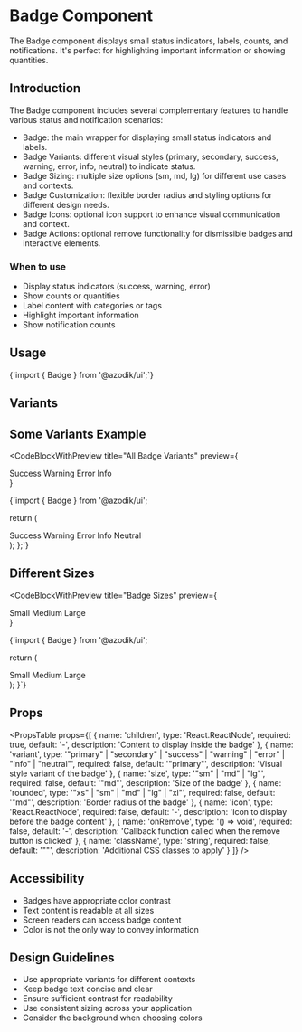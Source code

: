 
# Badge Component

The Badge component displays small status indicators, labels, counts, and notifications. It's perfect for highlighting important information or showing quantities.

## Introduction

The Badge component includes several complementary features to handle various status and notification scenarios:

- Badge: the main wrapper for displaying small status indicators and labels.
- Badge Variants: different visual styles (primary, secondary, success, warning, error, info, neutral) to indicate status.
- Badge Sizing: multiple size options (sm, md, lg) for different use cases and contexts.
- Badge Customization: flexible border radius and styling options for different design needs.
- Badge Icons: optional icon support to enhance visual communication and context.
- Badge Actions: optional remove functionality for dismissible badges and interactive elements.

### When to use
- Display status indicators (success, warning, error)
- Show counts or quantities
- Label content with categories or tags
- Highlight important information
- Show notification counts

## Usage

<CodeBlock language="tsx">
{`import { Badge } from '@azodik/ui';`}
</CodeBlock>

## Variants


## Some Variants Example

<CodeBlockWithPreview 
  title="All Badge Variants"
  preview={
    <div className="flex-horizontal">
      <Badge variant="success">Success</Badge>
      <Badge variant="warning">Warning</Badge>
      <Badge variant="error">Error</Badge>
      <Badge variant="info">Info</Badge>
    </div>
  }
>
{`import { Badge } from '@azodik/ui';

  return (
    <div className="flex-vertical">
      <Badge variant="success">Success</Badge>
      <Badge variant="warning">Warning</Badge>
      <Badge variant="error">Error</Badge>
      <Badge variant="info">Info</Badge>
      <Badge variant="neutral">Neutral</Badge>
    </div>
  );
};`}
</CodeBlockWithPreview>

## Different Sizes

<CodeBlockWithPreview 
  title="Badge Sizes"
  preview={
    <div className="flex-vertical-lg">
      <Badge variant="success" size="sm">Small</Badge>
      <Badge variant="success" size="md">Medium</Badge>
      <Badge variant="success" size="lg">Large</Badge>
    </div>
  }
>
{`import { Badge } from '@azodik/ui';

  return (
    <div className="flex-vertical-lg">
      <Badge variant="success" size="sm">Small</Badge>
      <Badge variant="success" size="md">Medium</Badge>
      <Badge variant="success" size="lg">Large</Badge>
    </div>
  );
}`}
</CodeBlockWithPreview>

## Props

<PropsTable props={[
  {
    name: 'children',
    type: 'React.ReactNode',
    required: true,
    default: '-',
    description: 'Content to display inside the badge'
  },
  {
    name: 'variant',
    type: '"primary" | "secondary" | "success" | "warning" | "error" | "info" | "neutral"',
    required: false,
    default: '"primary"',
    description: 'Visual style variant of the badge'
  },
  {
    name: 'size',
    type: '"sm" | "md" | "lg"',
    required: false,
    default: '"md"',
    description: 'Size of the badge'
  },
  {
    name: 'rounded',
    type: '"xs" | "sm" | "md" | "lg" | "xl"',
    required: false,
    default: '"md"',
    description: 'Border radius of the badge'
  },
  {
    name: 'icon',
    type: 'React.ReactNode',
    required: false,
    default: '-',
    description: 'Icon to display before the badge content'
  },
  {
    name: 'onRemove',
    type: '() => void',
    required: false,
    default: '-',
    description: 'Callback function called when the remove button is clicked'
  },
  {
    name: 'className',
    type: 'string',
    required: false,
    default: '""',
    description: 'Additional CSS classes to apply'
  }
]} />

## Accessibility

- Badges have appropriate color contrast
- Text content is readable at all sizes
- Screen readers can access badge content
- Color is not the only way to convey information

## Design Guidelines

- Use appropriate variants for different contexts
- Keep badge text concise and clear
- Ensure sufficient contrast for readability
- Use consistent sizing across your application
- Consider the background when choosing colors